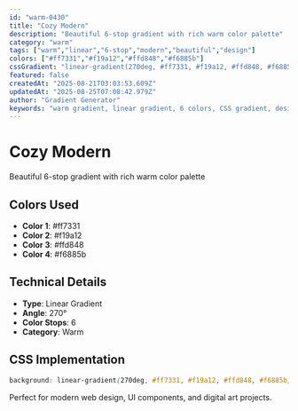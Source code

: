 ```yaml
---
id: "warm-0430"
title: "Cozy Modern"
description: "Beautiful 6-stop gradient with rich warm color palette"
category: "warm"
tags: ["warm","linear","6-stop","modern","beautiful","design"]
colors: ["#ff7331","#f19a12","#ffd848","#f6885b"]
cssGradient: "linear-gradient(270deg, #ff7331, #f19a12, #ffd848, #f6885b)"
featured: false
createdAt: "2025-08-21T03:03:53.609Z"
updatedAt: "2025-08-25T07:08:42.979Z"
author: "Gradient Generator"
keywords: "warm gradient, linear gradient, 6 colors, CSS gradient, design, #ff7331, #f19a12, #ffd848, #f6885b"
---
```


# Cozy Modern

Beautiful 6-stop gradient with rich warm color palette

## Colors Used
- **Color 1**: #ff7331
- **Color 2**: #f19a12
- **Color 3**: #ffd848
- **Color 4**: #f6885b

## Technical Details
- **Type**: Linear Gradient
- **Angle**: 270°
- **Color Stops**: 6
- **Category**: Warm

## CSS Implementation
```css
background: linear-gradient(270deg, #ff7331, #f19a12, #ffd848, #f6885b);
```

Perfect for modern web design, UI components, and digital art projects.
